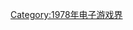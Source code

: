 {{Video game companies established in the year|197|8|1969|1980}}

[[Category:1978年电子游戏界|Category:1978年电子游戏界]]